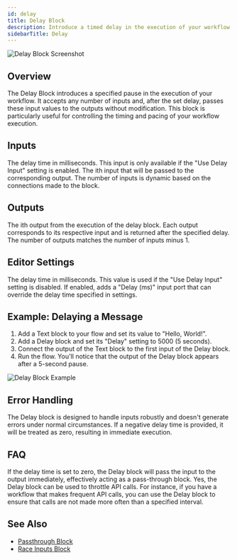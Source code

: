 ```yaml
---
id: delay
title: Delay Block
description: Introduce a timed delay in the execution of your workflow
sidebarTitle: Delay
---
```


![Delay Block Screenshot](./assets/delay-block.png)

## Overview

The Delay Block introduces a specified pause in the execution of your workflow. It accepts any number of inputs and, after the set delay, passes these input values to the outputs without modification. This block is particularly useful for controlling the timing and pacing of your workflow execution.

## Inputs

<ParamField path="Delay (ms)" type="number">
  The delay time in milliseconds. This input is only available if the "Use Delay Input" setting is enabled.
</ParamField>

<ParamField path="Input [i]" type="any">
  The ith input that will be passed to the corresponding output. The number of inputs is dynamic based on the connections made to the block.
</ParamField>

## Outputs

<ResponseField name="Output [i]" type="any">
  The ith output from the execution of the delay block. Each output corresponds to its respective input and is returned after the specified delay. The number of outputs matches the number of inputs minus 1.
</ResponseField>

## Editor Settings

<ParamField path="Delay (ms)" type="number" default={0}>
  The delay time in milliseconds. This value is used if the "Use Delay Input" setting is disabled.
</ParamField>

<ParamField path="Use Delay Input" type="boolean" default={false}>
  If enabled, adds a "Delay (ms)" input port that can override the delay time specified in settings.
</ParamField>

## Example: Delaying a Message

1. Add a Text block to your flow and set its value to "Hello, World!".
2. Add a Delay block and set its "Delay" setting to 5000 (5 seconds).
3. Connect the output of the Text block to the first input of the Delay block.
4. Run the flow. You'll notice that the output of the Delay block appears after a 5-second pause.

<Frame>
  <img src="./assets/delay-block-example-01.png" alt="Delay Block Example" />
</Frame>

## Error Handling

The Delay block is designed to handle inputs robustly and doesn't generate errors under normal circumstances. If a negative delay time is provided, it will be treated as zero, resulting in immediate execution.

## FAQ

<AccordionGroup>
  <Accordion title="What happens if I set the delay time to zero?">
    If the delay time is set to zero, the Delay block will pass the input to the output immediately, effectively acting as a pass-through block.
  </Accordion>

  <Accordion title="Can I use the Delay block to throttle API calls?">
    Yes, the Delay block can be used to throttle API calls. For instance, if you have a workflow that makes frequent API calls, you can use the Delay block to ensure that calls are not made more often than a specified interval.
  </Accordion>
</AccordionGroup>

## See Also

- [Passthrough Block](./passthrough)
- [Race Inputs Block](./race-inputs)
